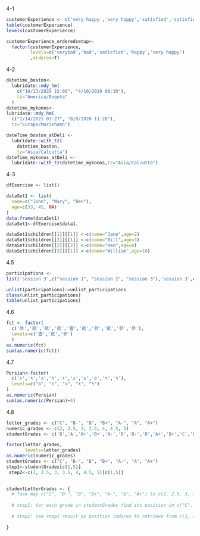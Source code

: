 4-1
```{r}
customerExperience <- c('very happy','very happy','satisfied','satisfied','satisfied','very happy','bad','bad','satisfied','satisfied','bad','happy','happy','very happy','happy','happy','satisfied','very happy','very happy','satisfied','satisfied','very happy','satisfied','bad','very happy','very bad','very happy','bad','bad','very bad')
table(customerExperience)
levels(customerExperience)
```

```{r}
customerExperience_orderedsetup<-
  factor(customerExperience,
         levels=c('verybad','bad','satisfied','happy','very happy')
         ,ordered=T)
```

4-2

```{r}
datetime_boston<-
  lubridate::mdy_hm(
    c("10/13/2020 15:00", "4/10/2019 09:30"),
    tz="America/Bogota"
  )
datetime_mykonos<-
lubridate::mdy_hm(
  c("1/14/2021 03:27", "8/8/2020 11:20"),
  tz="Europe/Mariehamn")

dateTime_boston_atDeli <-
  lubridate::with_tz(
    datetime_boston,
    tz="Asia/Calcutta")
dateTime_mykonos_atDeli <-
  lubridate::with_tz(datetime_mykonos,tz="Asia/Calcutta")

```





4-3
```{r}
dfExercise <- list()

dataSet1 <- list(
  name=c("John", "Mary", "Ben"),
  age=c(33, 45, NA)
)
data.frame(dataSet1)
dataSet1<-dfExercise$data1.
```

```{r}
dataSet1$children[[1]][[1]] <-c(name="Jane",age=2)
dataSet1$children[[2]][[1]] <-c(name="Bill",age=3) 
dataSet1$children[[2]][[2]] <-c(name="Ken",age=0)
dataSet1$children[[3]][[1]] <-c(name="William",age=10)

```

4.5
```{r}
participations <- 
list('session 3',c("session 1", "session 2", "session 3"),'session 3',c("session 2", "session 1"),c("session 3", "session 1"),c("session 3", "session 2", "session 1"),'session 2','session 1',c("session 2", "session 1", "session 3"),c("session 3", "session 1", "session 2"))
```

```{r}
unlist(participations)->unlist_participations
class(unlist_participations)
table(unlist_participations)
```
4.6
```{r}
fct <- factor(
  c('參','貮','貮','貮','壹','貮','參','貮','參','參'),
  levels=c('壹','貮','參')
  )
as.numeric(fct)
sum(as.numeric(fct))
```
4.7
```{r}
Persian<-factor(
  c('۶','۹','۸','۹','۶','۸','۸','۵','۹','۹'),
  levels=c("۵", "۶", "۷", "۸", "۹")
)
as.numeric(Persian)
sum(as.numeric(Persian)+4)
```
4.8
```{r}
letter_grades <- c("C", "B-", "B", "B+", "A-", "A", "A+")
numeric_grades <- c(2, 2.5, 3, 3.5, 4, 4.5, 5)
studentGrades <- c('B','A','A+','B+','A-','B','B-','B','A+','B+','C','B-','B-','B','C','C','B+','B','B+','B')

factor(letter_grades,
       levels=letter_grades)
as.numeric(numeric_grades)
studentGrades <- c("C", "B-", "B", "B+", "A-", "A", "A+")
step1<-studentGrades[c(1,5)]
 step2<-c(2, 2.5, 3, 3.5, 4, 4.5, 5)[c(1,5)]
  
```
```{r}
studentLetterGrades <- {
  # Task map c("C", "B-", "B", "B+", "A-", "A", "A+") to c(2, 2.5, 3, 3.5, 4, 4.5, 5)
  
  # step1: for each grade in studentGrades find its position in c("C", "B-", "B", "B+", "A-", "A", "A+") so if studentGrades = c("C","A-"), step1 = c(1, 5) since c("C", "B-", "B", "B+", "A-", "A", "A+")[c(1, 5)] will give him "C", "A-"
  
  # step2: Use step1 result as position indices to retrieve from c(2, 2.5, 3, 3.5, 4, 4.5, 5). From previous example, step1=c(1, 5), then  c(2, 2.5, 3, 3.5, 4, 4.5, 5)[step1] will give him c(2, 4)
  
}
```


